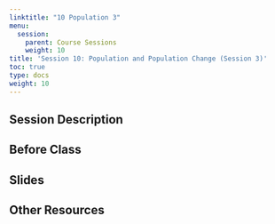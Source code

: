 ```yaml
---
linktitle: "10 Population 3"
menu:
  session:
    parent: Course Sessions
    weight: 10
title: 'Session 10: Population and Population Change (Session 3)'
toc: true
type: docs
weight: 10
---
```


## Session Description

## Before Class

## Slides

## Other Resources
